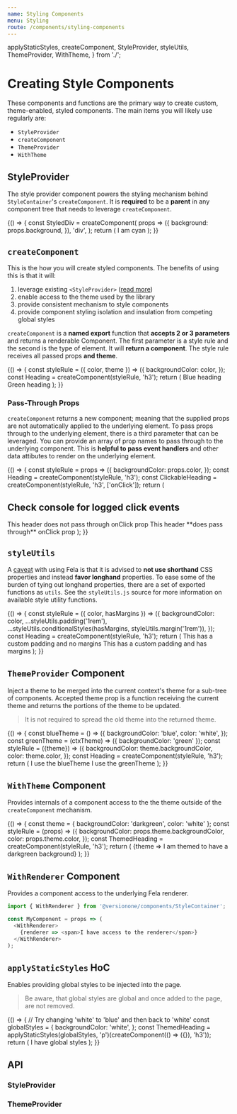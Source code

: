```yaml
---
name: Styling Components
menu: Styling
route: /components/styling-components
---
```


  applyStaticStyles,
  createComponent,
  StyleProvider,
  styleUtils,
  ThemeProvider,
  WithTheme,
} from './';

# Creating Style Components

These components and functions are the primary way to create custom, theme-enabled, styled components. The main items you will likely use regularly are:

- `StyleProvider`
- `createComponent`
- `ThemeProvider`
- `WithTheme`

## StyleProvider

The style provider component powers the styling mechanism behind `StyleContainer`'s `createComponent`. It is **required** to be a **parent** in any component tree that needs to leverage `createComponent`.

<Playground>
  {() => {
    const StyledDiv = createComponent(
      props => ({
        background: props.background,
      }),
      'div',
    );
    return (
      <StyleProvider>
        <StyledDiv background="cyan">I am cyan</StyledDiv>
      </StyleProvider>
    );
  }}
</Playground>

## `createComponent`

This is the how you will create styled components. The benefits of using this is that it will:

1. leverage existing `<StyleProvider>` ([read more](/packages/style-provider))
2. enable access to the theme used by the library
3. provide consistent mechanism to style components
4. provide component styling isolation and insulation from competing global styles

`createComponent` is a **named export** function that **accepts 2 or 3 parameters** and returns a renderable Component. The first parameter is a style rule and the second is the type of element. It will **return a component**. The style rule receives all passed props **and theme**.

<Playground data-test="createComponent">
  {() => {
    const styleRule = ({ color, theme }) => ({
      backgroundColor: color,
    });
    const Heading = createComponent(styleRule, 'h3');
    return (
      <StyleProvider>
        <Fragment>
          <Heading color="rgb(173, 216, 230)">Blue heading</Heading>
          <Heading color="rgb(144, 238, 144)">Green heading</Heading>
        </Fragment>
      </StyleProvider>
    );
  }}
</Playground>

### Pass-Through Props

`createComponent` returns a new component; meaning that the supplied props are not automatically applied to the underlying element. To pass props through to the underlying element, there is a third parameter that can be leveraged. You can provide an array of prop names to pass through to the underlying component. This is **helpful to pass event handlers** and other data attibutes to render on the underlying element.

<Playground>
  {() => {
    const styleRule = props => ({
      backgroundColor: props.color,
    });
    const Heading = createComponent(styleRule, 'h3');
    const ClickableHeading = createComponent(styleRule, 'h3', ['onClick']);
    return (
      <StyleProvider>
        <Fragment>
          <h2>Check console for logged click events</h2>
          <Heading color="lightblue" onClick={console.log}>
            This header does not pass through onClick prop
          </Heading>
          <ClickableHeading color="lightblue" onClick={console.log}>
            This header **does pass through** onClick prop
          </ClickableHeading>
        </Fragment>
      </StyleProvider>
    );
  }}
</Playground>

## `styleUtils`

A [caveat](http://fela.js.org/docs/introduction/Caveats.html) with using Fela is that it is advised to **not use shorthand** CSS properties and instead **favor longhand** properties. To ease some of the burden of tying out longhand properties, there are a set of exported functions as `utils`. See the `styleUtils.js` source for more information on available style utility functions.

<Playground>
  {() => {
    const styleRule = ({ color, hasMargins }) => ({
      backgroundColor: color,
      ...styleUtils.padding('1rem'),
      ...styleUtils.conditionalStyles(hasMargins, styleUtils.margin('1rem')),
    });
    const Heading = createComponent(styleRule, 'h3');
    return (
      <StyleProvider>
        <Fragment>
          <Heading color="lightblue">
            This has a custom padding and no margins
          </Heading>
          <Heading hasMargins color="lightblue">
            This has a custom padding and has margins
          </Heading>
        </Fragment>
      </StyleProvider>
    );
  }}
</Playground>

## `ThemeProvider` Component

Inject a theme to be merged into the current context's theme for a sub-tree of components. Accepted theme prop is a function receiving the current theme and returns the portions of the theme to be updated.

> It is not required to spread the old theme into the returned theme.

<Playground>
  {() => {
    const blueTheme = () => ({
      backgroundColor: 'blue',
      color: 'white',
    });
    const greenTheme = (ctxTheme) => ({
      backgroundColor: 'green'
    });
    const styleRule = ({theme}) => ({
      backgroundColor: theme.backgroundColor,
      color: theme.color,
    });
    const Heading = createComponent(styleRule, 'h3');
    return (
      <StyleProvider>
        <ThemeProvider theme={blueTheme}>
          <Heading>I use the blueTheme</Heading>
          <ThemeProvider theme={greenTheme}>
            <Heading>I use the greenTheme</Heading>
          </ThemeProvider>
        </ThemeProvider>
      </StyleProvider>
    );
}}

</Playground>

## `WithTheme` Component

Provides internals of a component access to the the theme outside of the `createComponent` mechanism.

<Playground>
  {() => {
    const theme  = {
      backgroundColor: 'darkgreen',
      color: 'white'
    };
    const styleRule = (props) => ({
      backgroundColor: props.theme.backgroundColor,
      color: props.theme.color,
    });
    const ThemedHeading = createComponent(styleRule, 'h3');
    return (
      <StyleProvider>
        <ThemeProvider theme={theme}>
          <WithTheme>
            {theme => <ThemedHeading theme={theme}>I am themed to have a darkgreen background</ThemedHeading>}
          </WithTheme>
        </ThemeProvider>
      </StyleProvider>
    );
}}

</Playground>

## `WithRenderer` Component

Provides a component access to the underlying Fela renderer.

```js
import { WithRenderer } from '@versionone/components/StyleContainer';

const MyComponent = props => (
  <WithRenderer>
    {renderer => <span>I have access to the renderer</span>}
  </WithRenderer>
);
```

## `applyStaticStyles` HoC

Enables providing global styles to be injected into the page.

> Be aware, that global styles are global and once added to the page, are not removed.

<Playground>
  {() => {
    // Try changing 'white' to 'blue' and then back to 'white'
    const globalStyles = {
      backgroundColor: 'white',
    };
    const ThemedHeading = applyStaticStyles(globalStyles, 'p')(createComponent(() => ({}), 'h3'));
    return (
      <StyleProvider>
        <ThemedHeading>I have global styles</ThemedHeading>
      </StyleProvider>
    );
}}

</Playground>

## API

### StyleProvider

<PropsTable of={StyleProvider} />

### ThemeProvider

<PropsTable of={ThemeProvider} />
